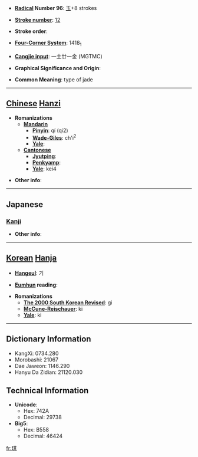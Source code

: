 * '''[[Wiktionary:Chinese radical index| Radical]] Number 96''': [[Wiktionary:Chinese radical index 玉|玉]]+8 strokes

* '''[[Wiktionary:Chinese total strokes index|Stroke number]]''': [[Wiktionary:Chinese total strokes index 12|12]]

* '''Stroke order''': 

* '''[[Wiktionary:Chinese four corner index|Four-Corner System]]''': 1418<sub>1</sub>

* '''[[Wiktionary:Chinese Cangjie index|Cangjie input]]''': 一土廿一金 (MGTMC)

* '''Graphical Significance and Origin''': 

* '''Common Meaning''': type of jade

----

== [[Chinese]] [[Hanzi]] ==

* '''Romanizations'''
** '''[[Mandarin]]'''
*** '''[[Pinyin]]''': qí (qi2)
*** '''[[Wade-Giles]]''': ch'i<sup>2</sup>
*** '''[[Yale]]''': 
** '''[[Cantonese]]'''
*** '''[[Jyutping]]''':
*** '''[[Penkyamp]]''': 
*** '''[[Yale]]''': kei4

* '''Other info''': 

----

==Japanese==
===[[Kanji]]===
{{kanji|on readings=[[き]] (ki), [[ぎ]] (gi)|kun readings=[[たま]] (tama)}}

* '''Other info''':  

----

== [[Korean]] [[Hanja]] ==

* '''[[Hangeul]]''': 기

* '''[[Eumhun]] reading''': 

* '''Romanizations'''
** '''[[The 2000 South Korean Revised Romanization|The 2000 South Korean Revised]]''': gi
** '''[[McCune-Reischauer]]''': ki
** '''[[Yale]]''': ki

----

== Dictionary Information ==

* KangXi: 0734.280
* Morobashi: 21067
* Dae Jaweon: 1146.290
* Hanyu Da Zidian: 21120.030

== Technical Information ==

* '''Unicode''':
** Hex: 742A
** Decimal: 29738
* '''Big5''':
** Hex: B558
** Decimal: 46424

[[fr:琪]]